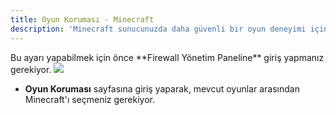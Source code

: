 ```yaml
---
title: Oyun Koruması - Minecraft
description: 'Minecraft sunucunuzda daha güvenli bir oyun deneyimi için özel Oyun Koruması ayarlarını yapılandırabilirsiniz. Bu sayede, sunucunuzda istenmeyen saldırılara karşı etkili bir koruma sağlayabilirsiniz.'
---
```


<Card title="Uyarı!" icon="circle-exclamation" href="/firewall/introduction" color="#CC0000">
  Bu ayarı yapabilmek için önce **Firewall Yönetim Paneline** giriş yapmanız gerekiyor.
</Card>

<Frame>
  <img src="/images/game-protection/minecraft-1.png" />
</Frame>

- **Oyun Koruması** sayfasına giriş yaparak, mevcut oyunlar arasından Minecraft'ı seçmeniz gerekiyor.
